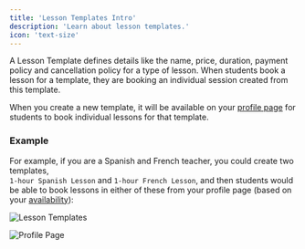 ```yaml
---
title: 'Lesson Templates Intro'
description: 'Learn about lesson templates.'
icon: 'text-size'
---
```


A Lesson Template defines details like the name, price, duration, payment policy and cancellation policy for a type of lesson. When students book a lesson for a template, they are booking an individual session created from this template.

When you create a new template, it will be available on your [profile page](/profile/profile-page) for students to book individual lessons for that template.

### Example

For example, if you are a Spanish and French teacher, you could create two templates,  
`1-hour Spanish Lesson` and `1-hour French Lesson`, and then students would be able to book lessons in either of these from your profile page (based on your [availability](/schedule/add-availability)):

![Lesson Templates](/images/lesson-templates.png)

![Profile Page](/images/profile-page.png)
